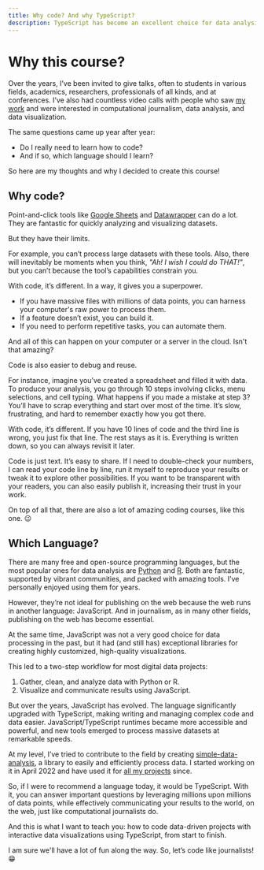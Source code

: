 ```yaml
---
title: Why code? And why TypeScript?
description: TypeScript has become an excellent choice for data analysis and visualization. Here's why.
---
```


# Why this course?

Over the years, I’ve been invited to give talks, often to students in various fields, academics, researchers, professionals of all kinds, and at conferences. I’ve also had countless video calls with people who saw [my work](https://www.naelshiab.com/portfolio) and were interested in computational journalism, data analysis, and data visualization.

The same questions came up year after year:
- Do I really need to learn how to code?
- And if so, which language should I learn?

So here are my thoughts and why I decided to create this course!

## Why code?

Point-and-click tools like [Google Sheets](https://workspace.google.com/products/sheets/) and [Datawrapper](https://www.datawrapper.de/) can do a lot. They are fantastic for quickly analyzing and visualizing datasets.

But they have their limits.

For example, you can’t process large datasets with these tools. Also, there will inevitably be moments when you think, *"Ah! I wish I could do THAT!"*, but you can’t because the tool’s capabilities constrain you.

With code, it’s different. In a way, it gives you a superpower.

- If you have massive files with millions of data points, you can harness your computer's raw power to process them.
- If a feature doesn’t exist, you can build it.
- If you need to perform repetitive tasks, you can automate them.

And all of this can happen on your computer or a server in the cloud. Isn't that amazing?

Code is also easier to debug and reuse.

For instance, imagine you’ve created a spreadsheet and filled it with data. To produce your analysis, you go through 10 steps involving clicks, menu selections, and cell typing. What happens if you made a mistake at step 3? You’ll have to scrap everything and start over most of the time. It’s slow, frustrating, and hard to remember exactly how you got there.

With code, it’s different. If you have 10 lines of code and the third line is wrong, you just fix that line. The rest stays as it is. Everything is written down, so you can always revisit it later.

Code is just text. It’s easy to share. If I need to double-check your numbers, I can read your code line by line, run it myself to reproduce your results or tweak it to explore other possibilities. If you want to be transparent with your readers, you can also easily publish it, increasing their trust in your work.

On top of all that, there are also a lot of amazing coding courses, like this one. 😉

## Which Language?

There are many free and open-source programming languages, but the most popular ones for data analysis are [Python](https://www.python.org/) and [R](https://www.r-project.org/). Both are fantastic, supported by vibrant communities, and packed with amazing tools. I’ve personally enjoyed using them for years.

However, they’re not ideal for publishing on the web because the web runs in another language: JavaScript. And in journalism, as in many other fields, publishing on the web has become essential.

At the same time, JavaScript was not a very good choice for data processing in the past, but it had (and still has) exceptional libraries for creating highly customized, high-quality visualizations.

This led to a two-step workflow for most digital data projects:
1. Gather, clean, and analyze data with Python or R.
2. Visualize and communicate results using JavaScript.

But over the years, JavaScript has evolved. The language significantly upgraded with TypeScript, making writing and managing complex code and data easier. JavaScript/TypeScript runtimes became more accessible and powerful, and new tools emerged to process massive datasets at remarkable speeds.

At my level, I’ve tried to contribute to the field by creating [simple-data-analysis](https://github.com/nshiab/simple-data-analysis), a library to easily and efficiently process data. I started working on it in April 2022 and have used it for [all my projects](https://www.naelshiab.com/portfolio) since.

So, if I were to recommend a language today, it would be TypeScript. With it, you can answer important questions by leveraging millions upon millions of data points, while effectively communicating your results to the world, on the web, just like computational journalists do.

And this is what I want to teach you: how to code data-driven projects with interactive data visualizations using TypeScript, from start to finish.

I am sure we'll have a lot of fun along the way. So, let’s code like journalists! 😁
